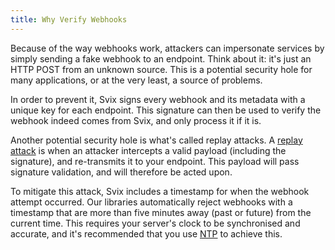 ```yaml
---
title: Why Verify Webhooks
---
```




Because of the way webhooks work, attackers can impersonate services by simply sending a fake webhook to an endpoint. Think about it: it's just an HTTP POST from an unknown source. This is a potential security hole for many applications, or at the very least, a source of problems.

In order to prevent it, Svix signs every webhook and its metadata with a unique key for each endpoint. This signature can then be used to verify the webhook indeed comes from Svix, and only process it if it is.

Another potential security hole is what's called replay attacks. A [replay attack](https://en.wikipedia.org/wiki/Replay_attack) is when an attacker intercepts a valid payload (including the signature), and re-transmits it to your endpoint. This payload will pass signature validation, and will therefore be acted upon.

To mitigate this attack, Svix includes a timestamp for when the webhook attempt occurred. Our libraries automatically reject webhooks with a timestamp that are more than five minutes away (past or future) from the current time. This requires your server's clock to be synchronised and accurate, and it's recommended that you use [NTP](https://en.wikipedia.org/wiki/Network_Time_Protocol) to achieve this.
